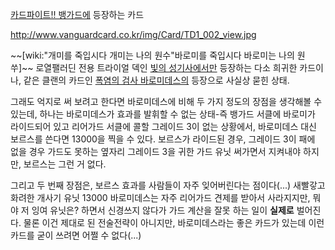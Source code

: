 [[카드파이트!! 뱅가드]]에 등장하는 카드

http://www.vanguardcard.co.kr/img/Card/TD1_002_view.jpg

~~[wiki:"개미를 죽입시다 개미는 나의 원수"바로미를 죽입시다 바로미는 나의 원쑤]~~
로열팰러딘 전용 트라이얼 덱인 [[빛의 성기사]]에서만 등장하는 다소 희귀한 카드이나,
같은 클랜의 카드인 [[폭염의 검사 바로미데스]]의 등장으로 사실상 묻힌 상태.

그래도 억지로 써 보려고 한다면 바로미데스에 비해 두 가지 정도의 장점을 생각해볼 수 있는데, 하나는 바로미데스가 효과를 발휘할 수 없는 상태-즉 뱅가드 서클에 바로미가 라이드되어 있고 리어가드 서클에 콜할 그레이드 3이 없는 상황에서, 바로미데스 대신 보르스를 쓴다면 13000을 찍을 수 있다. 보르스가 라이드된 경우, 그레이드 3이 패에 없을 경우 가드도 못하는 옆자리 그레이드 3을 귀한 가드 유닛 써가면서 지켜내야 하지만, 보르스는 그런 거 없다.

그리고 두 번째 장점은, 보르스 효과를 사람들이 자주 잊어버린다는 점이다(...) 새빨갛고 화려한 개사기 유닛 13000 바로미데스는 자주 리어가드 견제를 받아서 사라지지만, 뭐야 저 잉여 유닛은? 하면서 신경쓰지 않다가 가드 계산을 잘못 하는 일이 '''실제로''' 벌어진다. 물론 이건 제대로 된 전술전략이 아니지만, 바로미데스라는 좋은 카드가 있는데 이런 카드를 굳이 쓰려면 어쩔 수 없다(...)
